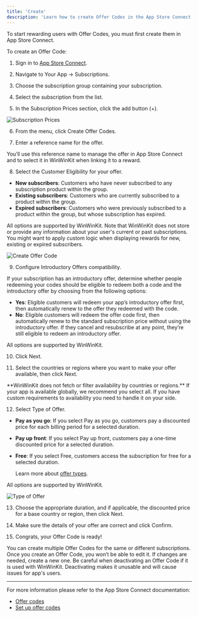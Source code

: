 ```yaml
---
title: 'Create'
description: 'Learn how to create Offer Codes in the App Store Connect.'
---
```


To start rewarding users with Offer Codes, you must first create them in App Store Connect.

To create an Offer Code:

1. Sign in to [App Store Connect](https://appstoreconnect.apple.com).

2. Navigate to Your App -> Subscriptions.

3. Choose the subscription group containing your subscription.

4. Select the subscription from the list.

5. In the Subscription Prices section, click the add button (+).

![Subscription Prices](/images/offer-codes-app-store-connect-1.png)

6. From the menu, click Create Offer Codes.

7. Enter a reference name for the offer.

You’ll use this reference name to manage the offer in App Store Connect and to select it in WinWinKit when linking it to a reward.

8. Select the Customer Eligibility for your offer.

- **New subscribers**: Customers who have never subscribed to any subscription product within the group.
- **Existing subscribers**: Customers who are currently subscribed to a product within the group.
- **Expired subscribers**: Customers who were previously subscribed to a product within the group, but whose subscription has expired.

<Info>
All options are supported by WinWinKit.
</Info>

<Info>
Note that WinWinKit does not store or provide any information about your user's current or past subscriptions.
</Info>

<Info>
You might want to apply custom logic when displaying rewards for new, existing or expired subscribers. 
</Info>

![Create Offer Code](/images/offer-codes-app-store-connect-2.png)

9. Configure Introductory Offers compatibility. 

If your subscription has an introductory offer, determine whether people redeeming your codes should be eligible to redeem both a code and the introductory offer by choosing from the following options:

- **Yes**: Eligible customers will redeem your app’s introductory offer first, then automatically renew to the offer they redeemed with the code.
- **No**: Eligible customers will redeem the offer code first, then automatically renew to the standard subscription price without using the introductory offer. If they cancel and resubscribe at any point, they’re still eligible to redeem an introductory offer.

<Info>
All options are supported by WinWinKit.
</Info>

10. Click Next.

11. Select the countries or regions where you want to make your offer available, then click Next.

<Info>
**WinWinKit does not fetch or filter availability by countries or regions.**
If your app is available globally, we recommend you select all.
If you have custom requirements to availability you need to handle it on your side.
</Info>

12. Select Type of Offer.

- **Pay as you go**: If you select Pay as you go, customers pay a discounted price for each billing period for a selected duration.
- **Pay up front**: If you select Pay up front, customers pay a one-time discounted price for a selected duration.
- **Free**: If you select Free, customers access the subscription for free for a selected duration.

  Learn more about [offer types](https://developer.apple.com/help/app-store-connect/reference/pricing-and-availability). 

<Info>
All options are supported by WinWinKit.
</Info>

![Type of Offer](/images/offer-codes-app-store-connect-3.png)

13. Choose the appropriate duration, and if applicable, the discounted price for a base country or region, then click Next.

14. Make sure the details of your offer are correct and click Confirm.

15. Congrats, your Offer Code is ready!

<Info>
You can create multiple Offer Codes for the same or different subscriptions.
</Info>

<Info>
Once you create an Offer Code, you won’t be able to edit it. If changes are needed, create a new one.
</Info>

<Warning>
Be careful when deactivating an Offer Code if it is used with WinWinKit. Deactivating makes it unusable and will cause issues for app's users.
</Warning>

---

For more information please refer to the App Store Connect documentation:
- [Offer codes](https://developer.apple.com/app-store/subscriptions/#offer-codes)
- [Set up offer codes](https://developer.apple.com/help/app-store-connect/manage-subscriptions/set-up-offer-codes/)
